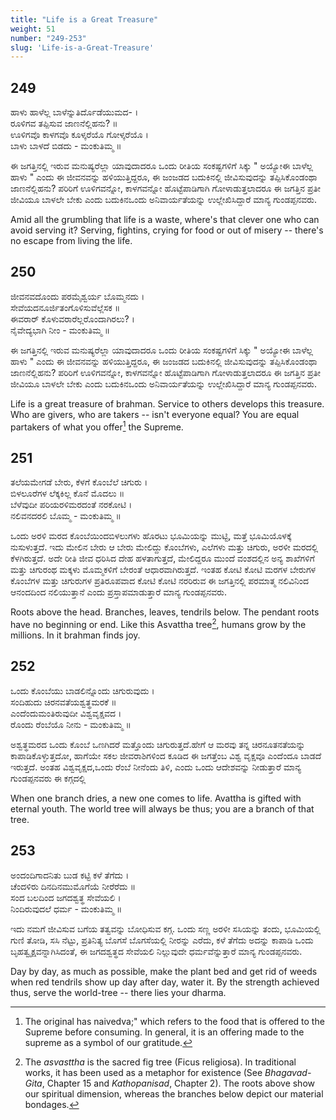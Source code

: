 ```yaml
---
title: "Life is a Great Treasure"
weight: 51
number: "249-253"
slug: 'Life-is-a-Great-Treasure'
---
```


## 249
ಹಾಳು ಹಾಳೆಲ್ಲ ಬಾಳೆನ್ನುತಿರ್ದೊಡೆಯುಮದ-  ।  
ರೂಳಿಗವ ತಪ್ಪಿಸುವ ಜಾಣನೆಲ್ಲಿಹನು? ॥  
ಊಳಿಗವೊ ಕಾಳಗವೊ ಕೂಳ್ಕರೆಯೊ ಗೋಳ್ಕರೆಯೊ ।  
ಬಾಳು ಬಾಳದೆ ಬಿಡದು - ಮಂಕುತಿಮ್ಮ ॥

ಈ ಜಗತ್ತಿನಲ್ಲಿ ಇರುವ ಮನುಷ್ಯರೆಲ್ಲಾ ಯಾವುದಾದರೂ ಒಂದು ರೀತಿಯ ಸಂಕಷ್ಟಗಳಿಗೆ ಸಿಕ್ಕು " ಅಯ್ಯೋಈ ಬಾಳೆಲ್ಲ ಹಾಳು " ಎಂದು ಈ ಜೀವನವನ್ನು ಹಳಿಯುತ್ತಿದ್ದರೂ, ಈ ಜಂಜಡದ ಬದುಕಿನಲ್ಲಿ ಜೀವಿಸುವುದನ್ನು ತಪ್ಪಿಸಿಕೊಂಡಂಥಾ ಜಾಣನೆಲ್ಲಿಹನು? ಪರಿರಿಗೆ ಊಳಿಗವನ್ನೋ, ಕಾಳಗವನ್ನೋ ಹೊಟ್ಟೆಪಾಡಿಗಾಗಿ ಗೋಳಾಡುತ್ತಲಾದರೂ ಈ ಜಗತ್ತಿನ ಪ್ರತೀ ಜೀವಿಯೂ ಬಾಳಲೇ ಬೇಕು ಎಂದು ಬದುಕಿನಒಂದು ಅನಿವಾರ್ಯತೆಯನ್ನು ಉಲ್ಲೇಖಿಸಿದ್ದಾರೆ ಮಾನ್ಯ ಗುಂಡಪ್ಪನವರು.

Amid all the grumbling that life is a waste, where's that clever one who can avoid serving it? Serving, fightins, crying for food or out of misery -- there's no escape from living the life.

## 250
ಜೀವನವದೊಂದು ಪರಮೈಶ್ವರ್ಯ ಬೊಮ್ಮನದು ।  
ಸೇವೆಯದನೂರ್ಜಿತಂಗೊಳಿಸುವೆಲ್ಲೆಸಕ ॥  
ಈವರಾರ್ ಕೊಳುವರಾರೆಲ್ಲರೊಂದಾಗಿರಲು? ।  
ನೈವೇದ್ಯಭಾಗಿ ನೀಂ - ಮಂಕುತಿಮ್ಮ ॥

ಈ ಜಗತ್ತಿನಲ್ಲಿ ಇರುವ ಮನುಷ್ಯರೆಲ್ಲಾ ಯಾವುದಾದರೂ ಒಂದು ರೀತಿಯ ಸಂಕಷ್ಟಗಳಿಗೆ ಸಿಕ್ಕು " ಅಯ್ಯೋಈ ಬಾಳೆಲ್ಲ ಹಾಳು " ಎಂದು ಈ ಜೀವನವನ್ನು ಹಳಿಯುತ್ತಿದ್ದರೂ, ಈ ಜಂಜಡದ ಬದುಕಿನಲ್ಲಿ ಜೀವಿಸುವುದನ್ನು ತಪ್ಪಿಸಿಕೊಂಡಂಥಾ ಜಾಣನೆಲ್ಲಿಹನು? ಪರಿರಿಗೆ ಊಳಿಗವನ್ನೋ, ಕಾಳಗವನ್ನೋ ಹೊಟ್ಟೆಪಾಡಿಗಾಗಿ ಗೋಳಾಡುತ್ತಲಾದರೂ ಈ ಜಗತ್ತಿನ ಪ್ರತೀ ಜೀವಿಯೂ ಬಾಳಲೇ ಬೇಕು ಎಂದು ಬದುಕಿನಒಂದು ಅನಿವಾರ್ಯತೆಯನ್ನು ಉಲ್ಲೇಖಿಸಿದ್ದಾರೆ ಮಾನ್ಯ ಗುಂಡಪ್ಪನವರು.

Life is a great treasure of brahman. Service to others develops this treasure. Who are givers, who are takers -- isn't everyone equal? You are equal partakers of what you offer[^90] the Supreme.

## 251
ತಲೆಯಮೇಗಡೆ ಬೇರು, ಕೆಳಗೆ ಕೊಂಬೆಲೆ ಚಿಗುರು ।  
ಬಿಳಲೂರೆಗಳ ಲೆಕ್ಕಕಿಲ್ಲ ಕೊನೆ ಮೊದಲು ॥  
ಬೆಳೆವುದೀ ಪರಿಯರಳಿಮರದಂತೆ ನರಕೋಟಿ ।  
ನಲಿವನದರಲಿ ಬೊಮ್ಮ - ಮಂಕುತಿಮ್ಮ ॥

ಒಂದು ಅರಳಿ ಮರದ ಕೊಂಬೆಯಿಂದಬಿಳಲುಗಳು ಹೊರಟು ಭೂಮಿಯನ್ನು ಮುಟ್ಟಿ, ಮತ್ತೆ ಭೂಮಿಯೊಳಕ್ಕೆ ನುಸುಳುತ್ತದೆ. ಇದು ಮೇಲಿನ ಬೇರು ಆ ಬೇರು ಮೇಲಿದ್ದು ಕೊಂಬೆಗಳು, ಎಲೆಗಳು ಮತ್ತು ಚಿಗುರು, ಅರಳೀ ಮರದಲ್ಲಿ ಕೆಳಗಿರುತ್ತದೆ. ಅದೇ ರೀತಿ ಜೀವ ಧರಿಸಿದ ದೇಹ ಹಳತಾಗುತ್ತದೆ, ಮೇಲಿದ್ದರೂ ಮುಂದೆ ವಂಶದಲ್ಲಿನ ಅನ್ಯ ಶಾಖೆಗಳಿಗೆ ಮತ್ತು ಚಿಗುರಂಥ ಮಕ್ಕಳು ಮೊಮ್ಮಕಳಿಗೆ ಬೇರಂತೆ ಆಧಾರವಾಗಿರುತ್ತದೆ. ಇಂತಹ ಕೋಟಿ ಕೋಟಿ ಮರಗಳ ಬೇರುಗಳ ಕೊಂಬೆಗಳ ಮತ್ತು ಚಿಗುರುಗಳ ಪ್ರತಿರೂಪವಾದ ಕೋಟಿ ಕೋಟಿ ನರರಿರುವ ಈ ಜಗತ್ತಿನಲ್ಲಿ ಪರಮಾತ್ಮ ನಲಿವಿನಿಂದ ಆನಂದದಿಂದ ನಲಿಯುತ್ತಾನೆ ಎಂದು ಪ್ರಸ್ತಾಪಮಾಡುತ್ತಾರೆ ಮಾನ್ಯ ಗುಂಡಪ್ಪನವರು.

Roots above the head. Branches, leaves, tendrils below. The pendant roots have no beginning or end. Like this Asvattha tree[^91], humans grow by the millions. In it brahman finds joy.

## 252
ಒಂದು ಕೊಂಬೆಯು ಬಾಡಲಿನ್ನೊಂದು ಚಿಗುರುವುದು ।  
ಸಂದಿಹುದು ಚಿರನವತೆಯಶ್ವತ್ಥಮರಕೆ ॥  
ಎಂದೆಂದುಮಂತಿರುವುದೀ ವಿಶ್ವವೃಕ್ಷವದ ।  
ರೊಂದು ರೆಂಬೆಯೊ ನೀನು - ಮಂಕುತಿಮ್ಮ ॥

ಅಶ್ವತ್ಥಮರದ ಒಂದು ಕೊಂಬೆ ಒಣಗಿದರೆ ಮತ್ತೊಂದು ಚಿಗುರುತ್ತದೆ.ಹೇಗೆ ಆ ಮರವು ತನ್ನ ಚಿರನೂತನತೆಯನ್ನು ಕಾಪಾಡಿಕೊಳ್ಳುತ್ತದೋ, ಹಾಗೆಯೇ ಸಕಲ ಜೀವರಾಶಿಗಳಿಂದ ಕೂಡಿದ ಈ ಜಗತ್ತೆಂಬ ವಿಶ್ವ ವೃಕ್ಷವೂ ಎಂದೆಂದೂ ಬಾಡದೆ ಇರುತ್ತದೆ. ಅಂತಹ ವಿಶ್ವವೃಕ್ಷದ,ಒಂದು ರೆಂಬೆ ನೀನೆಂದು ತಿಳಿ, ಎಂದು ಒಂದು ಆದೇಶವನ್ನು ನೀಡುತ್ತಾರೆ ಮಾನ್ಯ ಗುಂಡಪ್ಪನವರು ಈ ಕಗ್ಗದಲ್ಲಿ

When one branch dries, a new one comes to life. Avattha is gifted with eternal youth. The world tree will always be thus; you are a branch of that tree.

## 253
ಅಂದಂದಿಗಾದನಿತು ಬುಡ ಕಟ್ಟಿ ಕಳೆ ತೆಗೆದು ।  
ಚೆಂದಳಿರು ದಿನದಿನಮುಮೊಗೆಯೆ ನೀರೆರೆದು ॥  
ಸಂದ ಬಲದಿಂದ ಜಗದಶ್ವತ್ಥ ಸೇವೆಯಲಿ ।  
ನಿಂದಿರುವುದಲೆ ಧರ್ಮ - ಮಂಕುತಿಮ್ಮ ॥

ಇದು ನಮಗೆ ಜೀವಿಸುವ ಬಗೆಯ ತತ್ವವನ್ನು ಬೋಧಿಸುವ ಕಗ್ಗ. ಒಂದು ಸಣ್ಣ ಅರಳೀ ಸಸಿಯನ್ನು ತಂದು, ಭೂಮಿಯಲ್ಲಿ ಗುಣಿ ತೋಡಿ, ಸಸಿ ನೆಟ್ಟು, ಪ್ರತಿನಿತ್ಯ ಬೊಗಸೆ ಬೊಗಸೆಯಲ್ಲಿ ನೀರನ್ನು ಎರೆದು, ಕಳೆ ತೆಗೆದು ಅದನ್ನು ಕಾಪಾಡಿ ಒಂದು ಬೃಹತ್ವೃಕ್ಷವನ್ನಾಗಿಸಿದಂತೆ, ಈ ಜಗದಶ್ವತ್ಥದ ಸೇವೆಯಲಿ ನಿಲ್ಲುವುದೇ ಧರ್ಮವೆನ್ನುತ್ತಾರೆ ಮಾನ್ಯ ಗುಂಡಪ್ಪನವರು.

Day by day, as much as possible, make the plant bed and get rid of weeds when red tendrils show up day after day, water it. By the strength achieved thus, serve the world-tree -- there lies your dharma.

[^90]: The original has naivedva;" which refers to the food that is offered to the Supreme before consuming. In general, it is an offering made to the supreme as a symbol of our gratitude.
[^91]: The *asvasttha* is the sacred fig tree (Ficus religiosa). In traditional works, it has been used as a metaphor for existence (See *Bhagavad-Gita*, Chapter 15 and *Kathopanisad*, Chapter 2). The roots above show our spiritual dimension, whereas the branches below depict our material bondages.